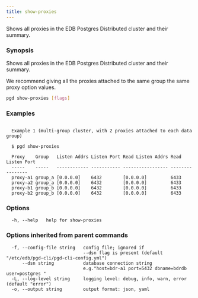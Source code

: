 ```yaml
---
title: show-proxies
---
```


Shows all proxies in the EDB Postgres Distributed cluster and their summary.

### Synopsis

Shows all proxies in the EDB Postgres Distributed cluster and their summary.

We recommend giving all the proxies attached to the same group the same proxy
option values.


```sh
pgd show-proxies [flags]
```

### Examples

```text

  Example 1 (multi-group cluster, with 2 proxies attached to each data group)

  $ pgd show-proxies

  Proxy    Group   Listen Addrs Listen Port Read Listen Addrs Read Listen Port
  -----    -----   ------------ ----------- ----------------- ----------------
  proxy-a1 group_a [0.0.0.0]    6432        [0.0.0.0]         6433
  proxy-a2 group_a [0.0.0.0]    6432        [0.0.0.0]         6433
  proxy-b1 group_b [0.0.0.0]    6432        [0.0.0.0]         6433
  proxy-b2 group_b [0.0.0.0]    6432        [0.0.0.0]         6433

```

### Options

```text
  -h, --help   help for show-proxies
```

### Options inherited from parent commands

```text
  -f, --config-file string   config file; ignored if
                             --dsn flag is present (default "/etc/edb/pgd-cli/pgd-cli-config.yml")
      --dsn string           database connection string
                             e.g."host=bdr-a1 port=5432 dbname=bdrdb user=postgres "
  -L, --log-level string     logging level: debug, info, warn, error (default "error")
  -o, --output string        output format: json, yaml
```
